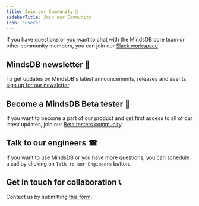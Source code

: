 ```yaml
---
title: Join our Community 🐻
sidebarTitle: Join our Community
icon: "users"
---
```


If you have questions or you want to chat with the MindsDB core team or other
community members, you can join our
[Slack workspace](https://mindsdb.com/joincommunity)

## MindsDB newsletter 📰

To get updates on MindsDB's latest announcements, releases and events,
[sign up for our newsletter](https://mindsdb.com/newsletter/).

## Become a MindsDB Beta tester 🔎

If you want to become a part of our product and get first access to all of our
latest updates, join our
[Beta testers community](https://mindsdb.com/beta-tester/).

## Talk to our engineers ☎

If you want to use MindsDB or you have more questions, you can schedule a call
by clicking on `Talk to our Engineers` button.

## Get in touch for collaboration 📞

Contact us by submitting [this form](https://mindsdb.com/contact-us/).
